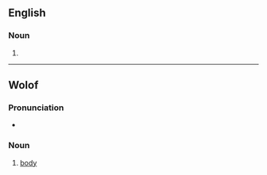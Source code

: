 ==English==

===Noun===
{{en-noun|-}}

# {{alternative spelling of|yarrum|lang=en}}

----

==Wolof==

===Pronunciation===
* {{audio|Wo-yaram.ogg|Audio|lang=wo}}

===Noun===
{{wo-noun|wi}}

# [[body]]

{{topics|wo|Anatomy}}